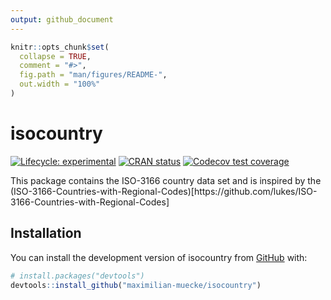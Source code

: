 ```yaml
---
output: github_document
---
```


<!-- README.md is generated from README.Rmd. Please edit that file -->

```r
knitr::opts_chunk$set(
  collapse = TRUE,
  comment = "#>",
  fig.path = "man/figures/README-",
  out.width = "100%"
)
```

# isocountry

<!-- badges: start -->
[![Lifecycle: experimental](https://img.shields.io/badge/lifecycle-experimental-orange.svg)](https://lifecycle.r-lib.org/articles/stages.html#experimental)
[![CRAN status](https://www.r-pkg.org/badges/version/isocountry)](https://CRAN.R-project.org/package=isocountry)
[![Codecov test coverage](https://codecov.io/gh/maximilian-muecke/isocountry/branch/main/graph/badge.svg)](https://app.codecov.io/gh/maximilian-muecke/isocountry?branch=main)
<!-- badges: end -->

This package contains the ISO-3166 country data set and is inspired by the (ISO-3166-Countries-with-Regional-Codes)[https://github.com/lukes/ISO-3166-Countries-with-Regional-Codes]

## Installation

You can install the development version of isocountry from [GitHub](https://github.com/) with:

```r
# install.packages("devtools")
devtools::install_github("maximilian-muecke/isocountry")
```
